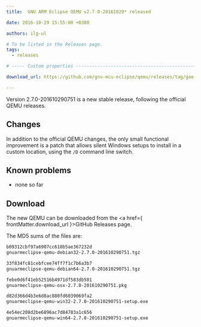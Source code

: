 ```yaml
---
title:  GNU ARM Eclipse QEMU v2.7.0-20161029* released

date: 2016-10-29 15:55:00 +0300

authors: ilg-ul

# To be listed in the Releases page.
tags:
  - releases

# ----- Custom properties -----------------------------------------------------

download_url: https://github.com/gnu-mcu-eclipse/qemu/releases/tag/gae-2.7.0-20161029/

---
```


Version 2.7.0-201610290751 is a new stable release, following the official QEMU releases.

## Changes

In addition to the official QEMU changes, the only small functional improvement is a patch that allows silent Windows setups to install in a custom location, using the `/D` command line switch.

## Known problems

* none so far

## Download

The new QEMU can be downloaded from the <a href={ frontMatter.download_url }>GitHub Releases</a> page.

The MD5 sums of the files are:

```txt
b09312cbf97a6907cc618b5ae367232d
gnuarmeclipse-qemu-debian32-2.7.0-201610290751.tgz

33f834fc81cebfcee74ff7f1c7b6a3b7
gnuarmeclipse-qemu-debian64-2.7.0-201610290751.tgz

febe0d6f41eb52516b4971df583db501
gnuarmeclipse-qemu-osx-2.7.0-201610290751.pkg

d82d366d4b3e6d8ac880fd6039069fa2
gnuarmeclipse-qemu-win32-2.7.0-201610290751-setup.exe

4e54ec208d2be6896ac7d84783a1c656
gnuarmeclipse-qemu-win64-2.7.0-201610290751-setup.exe
```
